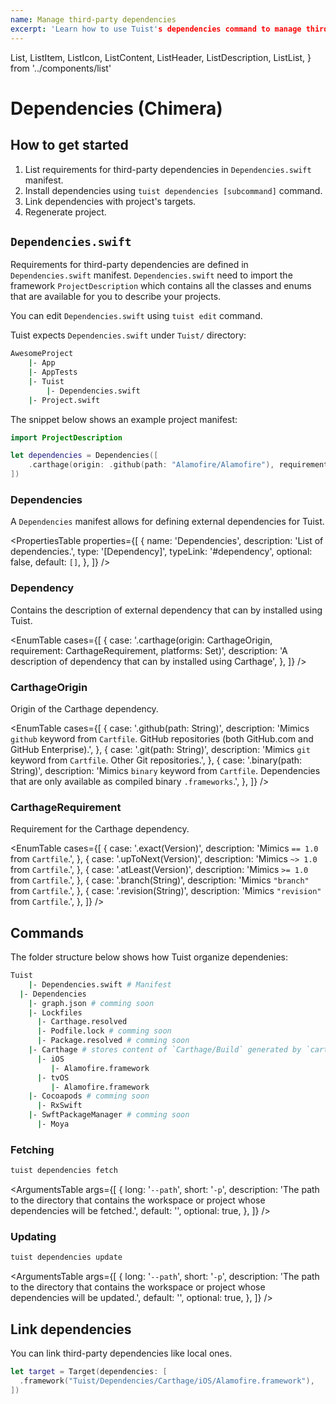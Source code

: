 ```yaml
---
name: Manage third-party dependencies
excerpt: 'Learn how to use Tuist's dependencies command to manage third-party dependencies.'
---
```


  List,
  ListItem,
  ListIcon,
  ListContent,
  ListHeader,
  ListDescription,
  ListList,
} from '../components/list'

# Dependencies (Chimera)

## How to get started

1. List requirements for third-party dependencies in `Dependencies.swift` manifest.
2. Install dependencies using `tuist dependencies [subcommand]` command.
3. Link dependencies with project's targets.
4. Regenerate project.

## `Dependencies.swift`

Requirements for third-party dependencies are defined in `Dependencies.swift` manifest. `Dependencies.swift` need to import the framework `ProjectDescription` which contains all the classes and enums that are available for you to describe your projects.

You can edit `Dependencies.swift` using `tuist edit` command.

Tuist expects `Dependencies.swift` under `Tuist/` directory:

```bash
AwesomeProject
	|- App
	|- AppTests
	|- Tuist
		|- Dependencies.swift
	|- Project.swift
```

The snippet below shows an example project manifest:

```swift
import ProjectDescription

let dependencies = Dependencies([
    .carthage(origin: .github(path: "Alamofire/Alamofire"), requirement: .exact("5.0.4"), platforms: [.macOS])
])
```

### Dependencies

A `Dependencies` manifest allows for defining external dependencies for Tuist.

<PropertiesTable
  properties={[
    {
      name: 'Dependencies',
      description: 'List of dependencies.',
      type: '[Dependency]',
      typeLink: '#dependency',
      optional: false,
      default: `[]`,
    },
  ]}
/>

### Dependency

Contains the description of external dependency that can by installed using Tuist.

<EnumTable
  cases={[
    {
      case:
        '.carthage(origin: CarthageOrigin, requirement: CarthageRequirement, platforms: Set<Platform>)',
      description:
        'A description of dependency that can by installed using Carthage',
    },
  ]}
/>

### CarthageOrigin

Origin of the Carthage dependency.

<EnumTable
  cases={[
    {
      case: '.github(path: String)',
      description:
        'Mimics `github` keyword from `Cartfile`. GitHub repositories (both GitHub.com and GitHub Enterprise).',
    },
    {
      case: '.git(path: String)',
      description:
        'Mimics `git` keyword from `Cartfile`. Other Git repositories.',
    },
    {
      case: '.binary(path: String)',
      description:
        'Mimics `binary` keyword from `Cartfile`. Dependencies that are only available as compiled binary `.frameworks`.',
    },
  ]}
/>

### CarthageRequirement

Requirement for the Carthage dependency.

<EnumTable
  cases={[
    {
      case: '.exact(Version)',
      description: 'Mimics `== 1.0` from `Cartfile`.',
    },
    {
      case: '.upToNext(Version)',
      description: 'Mimics `~> 1.0` from `Cartfile`.',
    },
    {
      case: '.atLeast(Version)',
      description: 'Mimics `>= 1.0` from `Cartfile`.',
    },
    {
      case: '.branch(String)',
      description: 'Mimics `"branch"` from `Cartfile`.',
    },
    {
      case: '.revision(String)',
      description: 'Mimics `"revision"` from `Cartfile`.',
    },
  ]}
/>

## Commands

The folder structure below shows how Tuist organize dependenies:

```bash
Tuist
	|- Dependencies.swift # Manifest
  |- Dependencies
    |- graph.json # comming soon
    |- Lockfiles
      |- Carthage.resolved
      |- Podfile.lock # comming soon
      |- Package.resolved # comming soon
    |- Carthage # stores content of `Carthage/Build` generated by `carthage`
      |- iOS
         |- Alamofire.framework
      |- tvOS
         |- Alamofire.framework
    |- Cocoapods # comming soon
      |- RxSwift
    |- SwftPackageManager # comming soon
      |- Moya
```

### Fetching

```bash
tuist dependencies fetch
```

<ArgumentsTable
  args={[
    {
      long: '`--path`',
      short: '`-p`',
      description:
        'The path to the directory that contains the workspace or project whose dependencies will be fetched.',
      default: '',
      optional: true,
    },
  ]}
/>

### Updating

```bash
tuist dependencies update
```

<ArgumentsTable
  args={[
    {
      long: '`--path`',
      short: '`-p`',
      description:
        'The path to the directory that contains the workspace or project whose dependencies will be updated.',
      default: '',
      optional: true,
    },
  ]}
/>

## Link dependencies

You can link third-party dependencies like local ones.

```swift
let target = Target(dependencies: [
  .framework("Tuist/Dependencies/Carthage/iOS/Alamofire.framework"),
])
```
